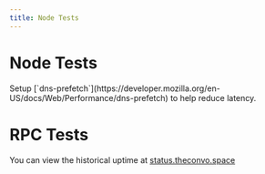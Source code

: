 ---
title: Node Tests
---


# Node Tests

<Callout type="info" emoji="ℹ️">
  Setup [`dns-prefetch`](https://developer.mozilla.org/en-US/docs/Web/Performance/dns-prefetch) to help reduce latency.
</Callout>

<div style={{marginTop:"10px"}}>
<TestNode testUrl="https://theconvo.space/api" host="heroku"/>
<TestNode testUrl="https://backup.theconvo.space/api" host="railway"/>
<TestNode testUrl="https://node1.theconvo.space/api" host="netlify"/>
<TestNode testUrl="https://node2.theconvo.space/api" host="heroku"/>
<TestNode testUrl="https://node3.theconvo.space/api" host="aws"/>
<TestNode testUrl="https://node4.theconvo.space/api" host="render"/>
<TestNode testUrl="https://node5.theconvo.space/api" host="fly"/>
</div>

# RPC Tests

<div style={{marginTop:"10px"}}>
<TestRPC testUrl="https://omnid-proxy.herokuapp.com"/>
</div>

You can view the historical uptime at [status.theconvo.space](http://status.theconvo.space/)
